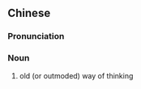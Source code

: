 {{also|老脑筋}}
==Chinese==
{{zh-forms|s=老脑筋|type=12}}

===Pronunciation===
{{zh-pron
|m=lǎonǎojīn
|c=lou5 nou5 gan1
|cat=n
}}

===Noun===
{{zh-noun}}

# old (or outmoded) way of thinking